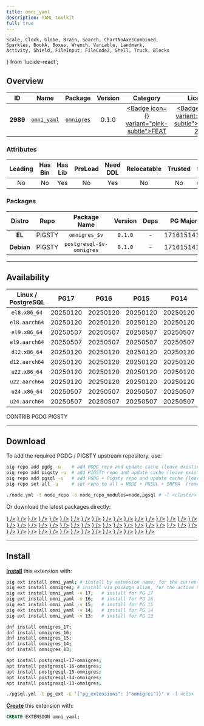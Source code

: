 ```yaml
---
title: omni_yaml
description: YAML toolkit
full: true
---
```


    Scale, Clock, Globe, Brain, Search, ChartNoAxesCombined,
    Sparkles, BookA, Boxes, Wrench, Variable, Landmark,
    Activity, Shield, FileInput, FileCode2, Shell, Truck, Blocks
} from 'lucide-react';

## Overview

| <TooltipIconButton tooltip="Extension unique identifier" side="top">ID</TooltipIconButton> | <TooltipIconButton tooltip="Extension name" side="top">Name</TooltipIconButton> | <TooltipIconButton tooltip="Package name for installation" side="top">Package</TooltipIconButton> | <TooltipIconButton tooltip="Latest available extension version" side="top">Version</TooltipIconButton> | <TooltipIconButton tooltip="Extension category" side="top">Category</TooltipIconButton> | <TooltipIconButton tooltip="Open source license" side="top">License</TooltipIconButton> | <TooltipIconButton tooltip="Programming language" side="top">Lang</TooltipIconButton> |
|:--------:|:--------:|:----------:|:--------------:|:---------------------------------------:|:------------------------------------------------------:|:----:|
| **2989** | [`omni_yaml`](https://docs.omnigres.org/omni_yaml/yaml/) | [`omnigres`](/ext/omni) | 0.1.0 | <a href="/ext/feat" className="no-underline"><Badge icon={<Sparkles />} variant="pink-subtle">FEAT</Badge></a> | <a href="/ext/list/license#apache-20" className="no-underline"><Badge icon={<Scale />} variant="green-subtle">Apache-2.0</Badge></a> | <a href="/ext/list/lang#c"><Badge icon={<FileCode2 />} variant="blue-subtle">C</Badge></a> |

### Attributes

| <TooltipIconButton tooltip="The Primary Leading extension in the Package" side="top">Leading</TooltipIconButton> | <TooltipIconButton tooltip="Contains binary utils" side="top">Has Bin</TooltipIconButton> | <TooltipIconButton tooltip="Contains .so shared library files" side="top">Has Lib</TooltipIconButton> | <TooltipIconButton tooltip="Requires preloading via shared_preload_libraries" side="top">PreLoad</TooltipIconButton> | <TooltipIconButton tooltip="Requires CREATE EXTENSION DDL command" side="top">Need DDL</TooltipIconButton> | <TooltipIconButton tooltip="Can be installed in any schema" side="top">Relocatable</TooltipIconButton> | <TooltipIconButton tooltip="Can be created by non-superuser" side="top">Trusted</TooltipIconButton> | <TooltipIconButton tooltip="Schemas used by this extension" side="top">Schemas</TooltipIconButton> |
|:-------:|:-------:|:-------:|:-------:|:--------:|:-----------:|:-------:|:-------:|
| No | No | Yes | No | Yes | No | No | `omni_yaml` |

### Packages

| <TooltipIconButton tooltip="Linux distribution family, EL or Debian" side="top">Distro</TooltipIconButton> | <TooltipIconButton tooltip="Package repository" side="top">Repo</TooltipIconButton> | <TooltipIconButton tooltip="The RPM/DEB Package Name Pattern (replace $v with real pg major)" side="top">Package Name</TooltipIconButton> | <TooltipIconButton tooltip="Latest package version" side="top">Version</TooltipIconButton> | <TooltipIconButton tooltip="RPM/DEB Package dependencies" side="top">Deps</TooltipIconButton> | <TooltipIconButton tooltip="Available in these PostgreSQL Major Versions" side="top">PG Major</TooltipIconButton> |
|:----------:|:--------:|:------------------------:|:-----------:|:------------:|:------------------:|
|   **EL**   | <Badge variant="amber-subtle"><span className="font-bold">PIGSTY</span></Badge> | `omnigres_$v` | `0.1.0` | - | <Badge variant="green-subtle">17</Badge><Badge variant="green-subtle">16</Badge><Badge variant="green-subtle">15</Badge><Badge variant="green-subtle">14</Badge><Badge variant="green-subtle">13</Badge> |
| **Debian** | <Badge variant="amber-subtle"><span className="font-bold">PIGSTY</span></Badge> | `postgresql-$v-omnigres` | `0.1.0` | - | <Badge variant="green-subtle">17</Badge><Badge variant="green-subtle">16</Badge><Badge variant="green-subtle">15</Badge><Badge variant="green-subtle">14</Badge><Badge variant="green-subtle">13</Badge> |



------

## Availability

| <TooltipIconButton tooltip="Linux Distro Arch / PostgreSQL Major Version" side="top">Linux / PostgreSQL </TooltipIconButton> | **PG17** | **PG16** | **PG15** | **PG14** | **PG13** |
|:-----:|:-----:|:-----:|:-----:|:-----:|:-----:|
| `el8.x86_64` | <Badge variant="amber-subtle">20250120</Badge> | <Badge variant="amber-subtle">20250120</Badge> | <Badge variant="amber-subtle">20250120</Badge> | <Badge variant="amber-subtle">20250120</Badge> | <Badge variant="amber-subtle">20250120</Badge> |
| `el8.aarch64` | <Badge variant="amber-subtle">20250120</Badge> | <Badge variant="amber-subtle">20250120</Badge> | <Badge variant="amber-subtle">20250120</Badge> | <Badge variant="amber-subtle">20250120</Badge> | <Badge variant="amber-subtle">20250120</Badge> |
| `el9.x86_64` | <Badge variant="amber-subtle">20250507</Badge> | <Badge variant="amber-subtle">20250507</Badge> | <Badge variant="amber-subtle">20250507</Badge> | <Badge variant="amber-subtle">20250507</Badge> | <Badge variant="amber-subtle">20250507</Badge> |
| `el9.aarch64` | <Badge variant="amber-subtle">20250507</Badge> | <Badge variant="amber-subtle">20250507</Badge> | <Badge variant="amber-subtle">20250507</Badge> | <Badge variant="amber-subtle">20250507</Badge> | <Badge variant="amber-subtle">20250507</Badge> |
| `d12.x86_64` | <Badge variant="amber-subtle">20250120</Badge> | <Badge variant="amber-subtle">20250120</Badge> | <Badge variant="amber-subtle">20250120</Badge> | <Badge variant="amber-subtle">20250120</Badge> | <Badge variant="amber-subtle">20250120</Badge> |
| `d12.aarch64` | <Badge variant="amber-subtle">20250120</Badge> | <Badge variant="amber-subtle">20250120</Badge> | <Badge variant="amber-subtle">20250120</Badge> | <Badge variant="amber-subtle">20250120</Badge> | <Badge variant="amber-subtle">20250120</Badge> |
| `u22.x86_64` | <Badge variant="amber-subtle">20250120</Badge> | <Badge variant="amber-subtle">20250120</Badge> | <Badge variant="amber-subtle">20250120</Badge> | <Badge variant="amber-subtle">20250120</Badge> | <Badge variant="amber-subtle">20250120</Badge> |
| `u22.aarch64` | <Badge variant="amber-subtle">20250120</Badge> | <Badge variant="amber-subtle">20250120</Badge> | <Badge variant="amber-subtle">20250120</Badge> | <Badge variant="amber-subtle">20250120</Badge> | <Badge variant="amber-subtle">20250120</Badge> |
| `u24.x86_64` | <Badge variant="amber-subtle">20250507</Badge> | <Badge variant="amber-subtle">20250507</Badge> | <Badge variant="amber-subtle">20250507</Badge> | <Badge variant="amber-subtle">20250507</Badge> | <Badge variant="amber-subtle">20250507</Badge> |
| `u24.aarch64` | <Badge variant="amber-subtle">20250507</Badge> | <Badge variant="amber-subtle">20250507</Badge> | <Badge variant="amber-subtle">20250507</Badge> | <Badge variant="amber-subtle">20250507</Badge> | <Badge variant="amber-subtle">20250507</Badge> |

<Badge variant="green-subtle"><span className="font-black">CONTRIB</span></Badge> <Badge variant="blue-subtle"><span className="font-black">PGDG</span></Badge> <Badge variant="amber-subtle"><span className="font-black">PIGSTY</span></Badge>

------

## Download

To add the required PGDG / PIGSTY upstream repository, use:

```bash tab="pig"
pig repo add pgdg -u    # add PGDG repo and update cache (leave existing repos)
pig repo add pigsty -u  # add PIGSTY repo and update cache (leave existing repos)
pig repo add pgsql -u   # add PGDG + Pigsty repo and update cache (leave existing repos)
pig repo set all -u     # set repo to all = NODE + PGSQL + INFRA  (remove existing repos)
```
```bash tab="pigsty"
./node.yml -t node_repo -e node_repo_modules=node,pgsql # -l <cluster>
```

Or download the latest packages directly:

<Files>
    <Folder name="el8.x86_64">
        <a href="https://repo.pigsty.io/yum/pgsql/el8.x86_64/omnigres_17-20250120-1PIGSTY.el8.x86_64.rpm"><File name="omnigres_17-20250120-1PIGSTY.el8.x86_64.rpm" icon={<Package className="text-emerald-500" />} /></a>
        <a href="https://repo.pigsty.io/yum/pgsql/el8.x86_64/omnigres_16-20250120-1PIGSTY.el8.x86_64.rpm"><File name="omnigres_16-20250120-1PIGSTY.el8.x86_64.rpm" icon={<Package className="text-emerald-500" />} /></a>
        <a href="https://repo.pigsty.io/yum/pgsql/el8.x86_64/omnigres_15-20250120-1PIGSTY.el8.x86_64.rpm"><File name="omnigres_15-20250120-1PIGSTY.el8.x86_64.rpm" icon={<Package className="text-emerald-500" />} /></a>
        <a href="https://repo.pigsty.io/yum/pgsql/el8.x86_64/omnigres_14-20250120-1PIGSTY.el8.x86_64.rpm"><File name="omnigres_14-20250120-1PIGSTY.el8.x86_64.rpm" icon={<Package className="text-emerald-500" />} /></a>
        <a href="https://repo.pigsty.io/yum/pgsql/el8.x86_64/omnigres_13-20250120-1PIGSTY.el8.x86_64.rpm"><File name="omnigres_13-20250120-1PIGSTY.el8.x86_64.rpm" icon={<Package className="text-emerald-500" />} /></a>
    </Folder>
    <Folder name="el8.aarch64">
        <a href="https://repo.pigsty.io/yum/pgsql/el8.aarch64/omnigres_17-20250120-1PIGSTY.el8.aarch64.rpm"><File name="omnigres_17-20250120-1PIGSTY.el8.aarch64.rpm" icon={<Package className="text-orange-500" />} /></a>
        <a href="https://repo.pigsty.io/yum/pgsql/el8.aarch64/omnigres_16-20250120-1PIGSTY.el8.aarch64.rpm"><File name="omnigres_16-20250120-1PIGSTY.el8.aarch64.rpm" icon={<Package className="text-orange-500" />} /></a>
        <a href="https://repo.pigsty.io/yum/pgsql/el8.aarch64/omnigres_15-20250120-1PIGSTY.el8.aarch64.rpm"><File name="omnigres_15-20250120-1PIGSTY.el8.aarch64.rpm" icon={<Package className="text-orange-500" />} /></a>
        <a href="https://repo.pigsty.io/yum/pgsql/el8.aarch64/omnigres_14-20250120-1PIGSTY.el8.aarch64.rpm"><File name="omnigres_14-20250120-1PIGSTY.el8.aarch64.rpm" icon={<Package className="text-orange-500" />} /></a>
        <a href="https://repo.pigsty.io/yum/pgsql/el8.aarch64/omnigres_13-20250120-1PIGSTY.el8.aarch64.rpm"><File name="omnigres_13-20250120-1PIGSTY.el8.aarch64.rpm" icon={<Package className="text-orange-500" />} /></a>
    </Folder>
    <Folder name="el9.x86_64">
        <a href="https://repo.pigsty.io/yum/pgsql/el9.x86_64/omnigres_17-20250507-1PIGSTY.el9.x86_64.rpm"><File name="omnigres_17-20250507-1PIGSTY.el9.x86_64.rpm" icon={<Package className="text-emerald-500" />} /></a>
        <a href="https://repo.pigsty.io/yum/pgsql/el9.x86_64/omnigres_16-20250507-1PIGSTY.el9.x86_64.rpm"><File name="omnigres_16-20250507-1PIGSTY.el9.x86_64.rpm" icon={<Package className="text-emerald-500" />} /></a>
        <a href="https://repo.pigsty.io/yum/pgsql/el9.x86_64/omnigres_15-20250507-1PIGSTY.el9.x86_64.rpm"><File name="omnigres_15-20250507-1PIGSTY.el9.x86_64.rpm" icon={<Package className="text-emerald-500" />} /></a>
        <a href="https://repo.pigsty.io/yum/pgsql/el9.x86_64/omnigres_14-20250507-1PIGSTY.el9.x86_64.rpm"><File name="omnigres_14-20250507-1PIGSTY.el9.x86_64.rpm" icon={<Package className="text-emerald-500" />} /></a>
        <a href="https://repo.pigsty.io/yum/pgsql/el9.x86_64/omnigres_13-20250507-1PIGSTY.el9.x86_64.rpm"><File name="omnigres_13-20250507-1PIGSTY.el9.x86_64.rpm" icon={<Package className="text-emerald-500" />} /></a>
    </Folder>
    <Folder name="el9.aarch64">
        <a href="https://repo.pigsty.io/yum/pgsql/el9.aarch64/omnigres_17-20250507-1PIGSTY.el9.aarch64.rpm"><File name="omnigres_17-20250507-1PIGSTY.el9.aarch64.rpm" icon={<Package className="text-orange-500" />} /></a>
        <a href="https://repo.pigsty.io/yum/pgsql/el9.aarch64/omnigres_16-20250507-1PIGSTY.el9.aarch64.rpm"><File name="omnigres_16-20250507-1PIGSTY.el9.aarch64.rpm" icon={<Package className="text-orange-500" />} /></a>
        <a href="https://repo.pigsty.io/yum/pgsql/el9.aarch64/omnigres_15-20250507-1PIGSTY.el9.aarch64.rpm"><File name="omnigres_15-20250507-1PIGSTY.el9.aarch64.rpm" icon={<Package className="text-orange-500" />} /></a>
        <a href="https://repo.pigsty.io/yum/pgsql/el9.aarch64/omnigres_14-20250507-1PIGSTY.el9.aarch64.rpm"><File name="omnigres_14-20250507-1PIGSTY.el9.aarch64.rpm" icon={<Package className="text-orange-500" />} /></a>
        <a href="https://repo.pigsty.io/yum/pgsql/el9.aarch64/omnigres_13-20250507-1PIGSTY.el9.aarch64.rpm"><File name="omnigres_13-20250507-1PIGSTY.el9.aarch64.rpm" icon={<Package className="text-orange-500" />} /></a>
    </Folder>
    <Folder name="d12.x86_64">
        <a href="https://repo.pigsty.io/apt/pgsql/bookworm/pool/main/o/omnigres/postgresql-17-omnigres_20250120-1PIGSTY~bookworm_amd64.deb"><File name="postgresql-17-omnigres_20250120-1PIGSTY~bookworm_amd64.deb" icon={<Box className="text-emerald-500" />} /></a>
        <a href="https://repo.pigsty.io/apt/pgsql/bookworm/pool/main/o/omnigres/postgresql-16-omnigres_20250120-1PIGSTY~bookworm_amd64.deb"><File name="postgresql-16-omnigres_20250120-1PIGSTY~bookworm_amd64.deb" icon={<Box className="text-emerald-500" />} /></a>
        <a href="https://repo.pigsty.io/apt/pgsql/bookworm/pool/main/o/omnigres/postgresql-15-omnigres_20250120-1PIGSTY~bookworm_amd64.deb"><File name="postgresql-15-omnigres_20250120-1PIGSTY~bookworm_amd64.deb" icon={<Box className="text-emerald-500" />} /></a>
        <a href="https://repo.pigsty.io/apt/pgsql/bookworm/pool/main/o/omnigres/postgresql-14-omnigres_20250120-1PIGSTY~bookworm_amd64.deb"><File name="postgresql-14-omnigres_20250120-1PIGSTY~bookworm_amd64.deb" icon={<Box className="text-emerald-500" />} /></a>
        <a href="https://repo.pigsty.io/apt/pgsql/bookworm/pool/main/o/omnigres/postgresql-13-omnigres_20250120-1PIGSTY~bookworm_amd64.deb"><File name="postgresql-13-omnigres_20250120-1PIGSTY~bookworm_amd64.deb" icon={<Box className="text-emerald-500" />} /></a>
    </Folder>
    <Folder name="d12.aarch64">
        <a href="https://repo.pigsty.io/apt/pgsql/bookworm/pool/main/o/omnigres/postgresql-17-omnigres_20250120-1PIGSTY~bookworm_arm64.deb"><File name="postgresql-17-omnigres_20250120-1PIGSTY~bookworm_arm64.deb" icon={<Box className="text-orange-500" />} /></a>
        <a href="https://repo.pigsty.io/apt/pgsql/bookworm/pool/main/o/omnigres/postgresql-16-omnigres_20250120-1PIGSTY~bookworm_arm64.deb"><File name="postgresql-16-omnigres_20250120-1PIGSTY~bookworm_arm64.deb" icon={<Box className="text-orange-500" />} /></a>
        <a href="https://repo.pigsty.io/apt/pgsql/bookworm/pool/main/o/omnigres/postgresql-15-omnigres_20250120-1PIGSTY~bookworm_arm64.deb"><File name="postgresql-15-omnigres_20250120-1PIGSTY~bookworm_arm64.deb" icon={<Box className="text-orange-500" />} /></a>
        <a href="https://repo.pigsty.io/apt/pgsql/bookworm/pool/main/o/omnigres/postgresql-14-omnigres_20250120-1PIGSTY~bookworm_arm64.deb"><File name="postgresql-14-omnigres_20250120-1PIGSTY~bookworm_arm64.deb" icon={<Box className="text-orange-500" />} /></a>
        <a href="https://repo.pigsty.io/apt/pgsql/bookworm/pool/main/o/omnigres/postgresql-13-omnigres_20250120-1PIGSTY~bookworm_arm64.deb"><File name="postgresql-13-omnigres_20250120-1PIGSTY~bookworm_arm64.deb" icon={<Box className="text-orange-500" />} /></a>
    </Folder>
    <Folder name="u22.x86_64">
        <a href="https://repo.pigsty.io/apt/pgsql/jammy/pool/main/o/omnigres/postgresql-17-omnigres_20250120-1PIGSTY~jammy_amd64.deb"><File name="postgresql-17-omnigres_20250120-1PIGSTY~jammy_amd64.deb" icon={<Box className="text-emerald-500" />} /></a>
        <a href="https://repo.pigsty.io/apt/pgsql/jammy/pool/main/o/omnigres/postgresql-16-omnigres_20250120-1PIGSTY~jammy_amd64.deb"><File name="postgresql-16-omnigres_20250120-1PIGSTY~jammy_amd64.deb" icon={<Box className="text-emerald-500" />} /></a>
        <a href="https://repo.pigsty.io/apt/pgsql/jammy/pool/main/o/omnigres/postgresql-15-omnigres_20250120-1PIGSTY~jammy_amd64.deb"><File name="postgresql-15-omnigres_20250120-1PIGSTY~jammy_amd64.deb" icon={<Box className="text-emerald-500" />} /></a>
        <a href="https://repo.pigsty.io/apt/pgsql/jammy/pool/main/o/omnigres/postgresql-14-omnigres_20250120-1PIGSTY~jammy_amd64.deb"><File name="postgresql-14-omnigres_20250120-1PIGSTY~jammy_amd64.deb" icon={<Box className="text-emerald-500" />} /></a>
        <a href="https://repo.pigsty.io/apt/pgsql/jammy/pool/main/o/omnigres/postgresql-13-omnigres_20250120-1PIGSTY~jammy_amd64.deb"><File name="postgresql-13-omnigres_20250120-1PIGSTY~jammy_amd64.deb" icon={<Box className="text-emerald-500" />} /></a>
    </Folder>
    <Folder name="u22.aarch64">
        <a href="https://repo.pigsty.io/apt/pgsql/jammy/pool/main/o/omnigres/postgresql-17-omnigres_20250120-1PIGSTY~jammy_arm64.deb"><File name="postgresql-17-omnigres_20250120-1PIGSTY~jammy_arm64.deb" icon={<Box className="text-orange-500" />} /></a>
        <a href="https://repo.pigsty.io/apt/pgsql/jammy/pool/main/o/omnigres/postgresql-16-omnigres_20250120-1PIGSTY~jammy_arm64.deb"><File name="postgresql-16-omnigres_20250120-1PIGSTY~jammy_arm64.deb" icon={<Box className="text-orange-500" />} /></a>
        <a href="https://repo.pigsty.io/apt/pgsql/jammy/pool/main/o/omnigres/postgresql-15-omnigres_20250120-1PIGSTY~jammy_arm64.deb"><File name="postgresql-15-omnigres_20250120-1PIGSTY~jammy_arm64.deb" icon={<Box className="text-orange-500" />} /></a>
        <a href="https://repo.pigsty.io/apt/pgsql/jammy/pool/main/o/omnigres/postgresql-14-omnigres_20250120-1PIGSTY~jammy_arm64.deb"><File name="postgresql-14-omnigres_20250120-1PIGSTY~jammy_arm64.deb" icon={<Box className="text-orange-500" />} /></a>
        <a href="https://repo.pigsty.io/apt/pgsql/jammy/pool/main/o/omnigres/postgresql-13-omnigres_20250120-1PIGSTY~jammy_arm64.deb"><File name="postgresql-13-omnigres_20250120-1PIGSTY~jammy_arm64.deb" icon={<Box className="text-orange-500" />} /></a>
    </Folder>
    <Folder name="u24.x86_64">
        <a href="https://repo.pigsty.io/apt/pgsql/noble/pool/main/o/omnigres/postgresql-17-omnigres_20250507-1PIGSTY~noble_amd64.deb"><File name="postgresql-17-omnigres_20250507-1PIGSTY~noble_amd64.deb" icon={<Box className="text-emerald-500" />} /></a>
        <a href="https://repo.pigsty.io/apt/pgsql/noble/pool/main/o/omnigres/postgresql-16-omnigres_20250507-1PIGSTY~noble_amd64.deb"><File name="postgresql-16-omnigres_20250507-1PIGSTY~noble_amd64.deb" icon={<Box className="text-emerald-500" />} /></a>
        <a href="https://repo.pigsty.io/apt/pgsql/noble/pool/main/o/omnigres/postgresql-15-omnigres_20250507-1PIGSTY~noble_amd64.deb"><File name="postgresql-15-omnigres_20250507-1PIGSTY~noble_amd64.deb" icon={<Box className="text-emerald-500" />} /></a>
        <a href="https://repo.pigsty.io/apt/pgsql/noble/pool/main/o/omnigres/postgresql-14-omnigres_20250507-1PIGSTY~noble_amd64.deb"><File name="postgresql-14-omnigres_20250507-1PIGSTY~noble_amd64.deb" icon={<Box className="text-emerald-500" />} /></a>
        <a href="https://repo.pigsty.io/apt/pgsql/noble/pool/main/o/omnigres/postgresql-13-omnigres_20250507-1PIGSTY~noble_amd64.deb"><File name="postgresql-13-omnigres_20250507-1PIGSTY~noble_amd64.deb" icon={<Box className="text-emerald-500" />} /></a>
    </Folder>
    <Folder name="u24.aarch64">
        <a href="https://repo.pigsty.io/apt/pgsql/noble/pool/main/o/omnigres/postgresql-17-omnigres_20250507-1PIGSTY~noble_arm64.deb"><File name="postgresql-17-omnigres_20250507-1PIGSTY~noble_arm64.deb" icon={<Box className="text-orange-500" />} /></a>
        <a href="https://repo.pigsty.io/apt/pgsql/noble/pool/main/o/omnigres/postgresql-16-omnigres_20250507-1PIGSTY~noble_arm64.deb"><File name="postgresql-16-omnigres_20250507-1PIGSTY~noble_arm64.deb" icon={<Box className="text-orange-500" />} /></a>
        <a href="https://repo.pigsty.io/apt/pgsql/noble/pool/main/o/omnigres/postgresql-15-omnigres_20250507-1PIGSTY~noble_arm64.deb"><File name="postgresql-15-omnigres_20250507-1PIGSTY~noble_arm64.deb" icon={<Box className="text-orange-500" />} /></a>
        <a href="https://repo.pigsty.io/apt/pgsql/noble/pool/main/o/omnigres/postgresql-14-omnigres_20250507-1PIGSTY~noble_arm64.deb"><File name="postgresql-14-omnigres_20250507-1PIGSTY~noble_arm64.deb" icon={<Box className="text-orange-500" />} /></a>
        <a href="https://repo.pigsty.io/apt/pgsql/noble/pool/main/o/omnigres/postgresql-13-omnigres_20250507-1PIGSTY~noble_arm64.deb"><File name="postgresql-13-omnigres_20250507-1PIGSTY~noble_arm64.deb" icon={<Box className="text-orange-500" />} /></a>
    </Folder>
</Files>

------

## Install

[**Install**](/docs/pgsql/ext/install) this extension with:

```bash tab="pig"
pig ext install omni_yaml; # install by extension name, for the current active PG version
pig ext install omnigres; # install via package alias, for the active PG version
pig ext install omni_yaml -v 17;   # install for PG 17
pig ext install omni_yaml -v 16;   # install for PG 16
pig ext install omni_yaml -v 15;   # install for PG 15
pig ext install omni_yaml -v 14;   # install for PG 14
pig ext install omni_yaml -v 13;   # install for PG 13
```
```bash tab="yum" 
dnf install omnigres_17;
dnf install omnigres_16;
dnf install omnigres_15;
dnf install omnigres_14;
dnf install omnigres_13;
```
```bash tab="apt" 
apt install postgresql-17-omnigres;
apt install postgresql-16-omnigres;
apt install postgresql-15-omnigres;
apt install postgresql-14-omnigres;
apt install postgresql-13-omnigres;
```
```bash tab="ansible"
./pgsql.yml -t pg_ext -e '{"pg_extensions": ["omnigres"]}' # -l <cls>
```

[**Create**](/docs/pgsql/ext/create) this extension with:

```sql
CREATE EXTENSION omni_yaml;
```


